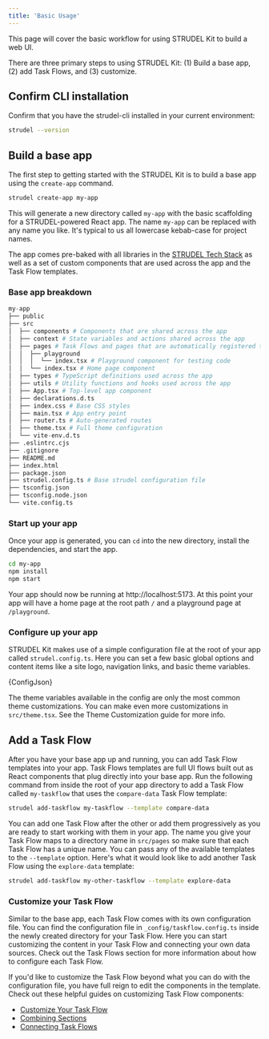 ```yaml
---
title: 'Basic Usage'
---
```



This page will cover the basic workflow for using STRUDEL Kit to build a web UI. 

There are three primary steps to using STRUDEL Kit: (1) Build a base app, (2) add Task Flows, and (3) customize. 

## Confirm CLI installation

Confirm that you have the strudel-cli installed in your current environment:

```bash
strudel --version
```

## Build a base app

The first step to getting started with the STRUDEL Kit is to build a base app using the `create-app` command. 

```bash
strudel create-app my-app
```

This will generate a new directory called `my-app` with the basic scaffolding for a STRUDEL-powered React app. The name `my-app` can be replaced with any name you like. It's typical to us all lowercase kebab-case for project names.

The app comes pre-baked with all libraries in the [STRUDEL Tech Stack](#) as well as a set of custom components that are used across the app and the Task Flow templates. 

### Base app breakdown

```py
my-app
├── public
├── src
│  ├── components # Components that are shared across the app
│  ├── context # State variables and actions shared across the app
│  ├── pages # Task Flows and pages that are automatically registered to the app router
│  │  ├── playground
│  │  │  └── index.tsx # Playground component for testing code
│  │  └── index.tsx # Home page component
│  ├── types # TypeScript definitions used across the app
│  ├── utils # Utility functions and hooks used across the app
│  ├── App.tsx # Top-level app component
│  ├── declarations.d.ts
│  ├── index.css # Base CSS styles
│  ├── main.tsx # App entry point
│  ├── router.ts # Auto-generated routes
│  ├── theme.tsx # Full theme configuration
│  └── vite-env.d.ts
├── .eslintrc.cjs
├── .gitignore
├── README.md
├── index.html
├── package.json
├── strudel.config.ts # Base strudel configuration file
├── tsconfig.json
├── tsconfig.node.json
└── vite.config.ts
```

### Start up your app

Once your app is generated, you can `cd` into the new directory, install the dependencies, and start the app.

```bash
cd my-app
npm install
npm start
```

Your app should now be running at http://localhost:5173. At this point your app will have a home page at the root path `/` and a playground page at `/playground`.

### Configure up your app

STRUDEL Kit makes use of a simple configuration file at the root of your app called `strudel.config.ts`. Here you can set a few basic global options and content items like a site logo, navigation links, and basic theme variables. 

<CodeBlock language="ts" title="strudel.config.ts">{ConfigJson}</CodeBlock>

The theme variables available in the config are only the most common theme customizations. You can make even more customizations in `src/theme.tsx`. See the Theme Customization guide for more info.

## Add a Task Flow

After you have your base app up and running, you can add Task Flow templates into your app. Task Flows templates are full UI flows built out as React components that plug directly into your base app. Run the following command from inside the root of your app directory to add a Task Flow called `my-taskflow` that uses the `compare-data` Task Flow template:

```bash
strudel add-taskflow my-taskflow --template compare-data
```

You can add one Task Flow after the other or add them progressively as you are ready to start working with them in your app. The name you give your Task Flow maps to a directory name in `src/pages` so make sure that each Task Flow has a unique name. You can pass any of the available templates to the `--template` option. Here's what it would look like to add another Task Flow using the `explore-data` template:

```bash
strudel add-taskflow my-other-taskflow --template explore-data
```

### Customize your Task Flow

Similar to the base app, each Task Flow comes with its own configuration file. You can find the configuration file in `_config/taskflow.config.ts` inside the newly created directory for your Task Flow. Here you can start customizing the content in your Task Flow and connecting your own data sources. Check out the Task Flows section for more information about how to configure each Task Flow.

If you'd like to customize the Task Flow beyond what you can do with the configuration file, you have full reign to edit the components in the template. Check out these helpful guides on customizing Task Flow components:

- [Customize Your Task Flow](#)
- [Combining Sections](#)
- [Connecting Task Flows](#)